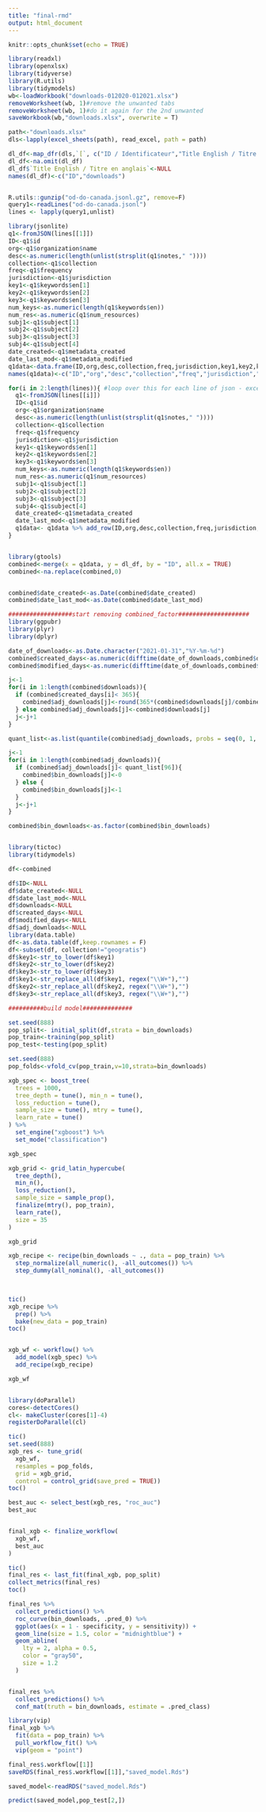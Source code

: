 ```yaml
---
title: "final-rmd"
output: html_document
---
```


```r
knitr::opts_chunk$set(echo = TRUE)
```



```r
library(readxl)
library(openxlsx)
library(tidyverse)
library(R.utils)
library(tidymodels)
wb<-loadWorkbook("downloads-012020-012021.xlsx")
removeWorksheet(wb, 1)#remove the unwanted tabs
removeWorksheet(wb, 1)#do it again for the 2nd unwanted
saveWorkbook(wb,"downloads.xlsx", overwrite = T)

path<-"downloads.xlsx"
dls<-lapply(excel_sheets(path), read_excel, path = path)

dl_df<-map_dfr(dls,`[`, c("ID / Identificateur","Title English / Titre en anglais","Number of downloads / Nombre de téléchargements"))
dl_df<-na.omit(dl_df)
dl_df$`Title English / Titre en anglais`<-NULL
names(dl_df)<-c("ID","downloads")


R.utils::gunzip("od-do-canada.jsonl.gz", remove=F)
query1<-readLines("od-do-canada.jsonl")
lines <- lapply(query1,unlist)

library(jsonlite)
q1<-fromJSON(lines[[1]])
ID<-q1$id
org<-q1$organization$name
desc<-as.numeric(length(unlist(strsplit(q1$notes," "))))
collection<-q1$collection
freq<-q1$frequency
jurisdiction<-q1$jurisdiction
key1<-q1$keywords$en[1]
key2<-q1$keywords$en[2]
key3<-q1$keywords$en[3]
num_keys<-as.numeric(length(q1$keywords$en))
num_res<-as.numeric(q1$num_resources)
subj1<-q1$subject[1]
subj2<-q1$subject[2]
subj3<-q1$subject[3]
subj4<-q1$subject[4]
date_created<-q1$metadata_created
date_last_mod<-q1$metadata_modified
q1data<-data.frame(ID,org,desc,collection,freq,jurisdiction,key1,key2,key3,num_keys,num_res,subj1,subj2,subj3,subj4,date_created,date_last_mod)
names(q1data)<-c("ID","org","desc","collection","freq","jurisdiction","key1","key2","key3","num_keys","num_res","subj1","subj2","subj3","subj4","date_created","date_last_mod")

for(i in 2:length(lines)){ #loop over this for each line of json - except the 1st line
  q1<-fromJSON(lines[[i]])
  ID<-q1$id
  org<-q1$organization$name
  desc<-as.numeric(length(unlist(strsplit(q1$notes," "))))
  collection<-q1$collection
  freq<-q1$frequency
  jurisdiction<-q1$jurisdiction
  key1<-q1$keywords$en[1]
  key2<-q1$keywords$en[2]
  key3<-q1$keywords$en[3]
  num_keys<-as.numeric(length(q1$keywords$en))
  num_res<-as.numeric(q1$num_resources)
  subj1<-q1$subject[1]
  subj2<-q1$subject[2]
  subj3<-q1$subject[3]
  subj4<-q1$subject[4]
  date_created<-q1$metadata_created
  date_last_mod<-q1$metadata_modified
  q1data<- q1data %>% add_row(ID,org,desc,collection,freq,jurisdiction,key1,key2,key3,num_keys,num_res,subj1,subj2,subj3,subj4,date_created,date_last_mod)
}


library(gtools)
combined<-merge(x = q1data, y = dl_df, by = "ID", all.x = TRUE)
combined<-na.replace(combined,0)


combined$date_created<-as.Date(combined$date_created)
combined$date_last_mod<-as.Date(combined$date_last_mod)

##################start removing combined_factor####################
library(ggpubr)
library(plyr)
library(dplyr)

date_of_downloads<-as.Date.character("2021-01-31","%Y-%m-%d")
combined$created_days<-as.numeric(difftime(date_of_downloads,combined$date_created, units="days"))
combined$modified_days<-as.numeric(difftime(date_of_downloads,combined$date_last_mod, units="days"))

j<-1
for(i in 1:length(combined$downloads)){
  if (combined$created_days[i]< 365){
    combined$adj_downloads[j]<-round(365*(combined$downloads[j]/combined$created_days[j]),digits=0)
  } else combined$adj_downloads[j]<-combined$downloads[j]
  j<-j+1
}

quant_list<-as.list(quantile(combined$adj_downloads, probs = seq(0, 1, by= 0.01)))

j<-1
for(i in 1:length(combined$adj_downloads)){
  if (combined$adj_downloads[j]< quant_list[96]){
    combined$bin_downloads[j]<-0
  } else {
    combined$bin_downloads[j]<-1
  }
  j<-j+1
}

combined$bin_downloads<-as.factor(combined$bin_downloads)


library(tictoc)
library(tidymodels)

df<-combined

df$ID<-NULL
df$date_created<-NULL
df$date_last_mod<-NULL
df$downloads<-NULL
df$created_days<-NULL
df$modified_days<-NULL
df$adj_downloads<-NULL
library(data.table)
df<-as.data.table(df,keep.rownames = F)
df<-subset(df, collection!="geogratis")
df$key1<-str_to_lower(df$key1)
df$key2<-str_to_lower(df$key2)
df$key3<-str_to_lower(df$key3)
df$key1<-str_replace_all(df$key1, regex("\\W+"),"")
df$key2<-str_replace_all(df$key2, regex("\\W+"),"")
df$key3<-str_replace_all(df$key3, regex("\\W+"),"")

##########build model##############


```


```r
set.seed(888)
pop_split<- initial_split(df,strata = bin_downloads)
pop_train<-training(pop_split)
pop_test<-testing(pop_split)

set.seed(888)
pop_folds<-vfold_cv(pop_train,v=10,strata=bin_downloads)

xgb_spec <- boost_tree(
  trees = 1000, 
  tree_depth = tune(), min_n = tune(), 
  loss_reduction = tune(),                     
  sample_size = tune(), mtry = tune(),         
  learn_rate = tune()                        
) %>% 
  set_engine("xgboost") %>% 
  set_mode("classification")

xgb_spec

xgb_grid <- grid_latin_hypercube(
  tree_depth(),
  min_n(),
  loss_reduction(),
  sample_size = sample_prop(),
  finalize(mtry(), pop_train),
  learn_rate(),
  size = 35
)

xgb_grid

xgb_recipe <- recipe(bin_downloads ~ ., data = pop_train) %>% 
  step_normalize(all_numeric(), -all_outcomes()) %>% 
  step_dummy(all_nominal(), -all_outcomes())
  


tic()
xgb_recipe %>%
  prep() %>%
  bake(new_data = pop_train) 
toc()


xgb_wf <- workflow() %>%
  add_model(xgb_spec) %>%
  add_recipe(xgb_recipe)

xgb_wf


library(doParallel)
cores<-detectCores()
cl<- makeCluster(cores[1]-4)
registerDoParallel(cl)

tic()
set.seed(888)
xgb_res <- tune_grid(
  xgb_wf,
  resamples = pop_folds,
  grid = xgb_grid,
  control = control_grid(save_pred = TRUE))
toc()

best_auc <- select_best(xgb_res, "roc_auc")
best_auc


final_xgb <- finalize_workflow(
  xgb_wf,
  best_auc
)

tic()
final_res <- last_fit(final_xgb, pop_split)
collect_metrics(final_res)
toc()

final_res %>%
  collect_predictions() %>%
  roc_curve(bin_downloads, .pred_0) %>%
  ggplot(aes(x = 1 - specificity, y = sensitivity)) +
  geom_line(size = 1.5, color = "midnightblue") +
  geom_abline(
    lty = 2, alpha = 0.5,
    color = "gray50",
    size = 1.2
  )


final_res %>%
  collect_predictions() %>% 
  conf_mat(truth = bin_downloads, estimate = .pred_class)

library(vip)
final_xgb %>%
  fit(data = pop_train) %>%
  pull_workflow_fit() %>%
  vip(geom = "point")

final_res$.workflow[[1]]
saveRDS(final_res$.workflow[[1]],"saved_model.Rds")

saved_model<-readRDS("saved_model.Rds")

predict(saved_model,pop_test[2,])
```

